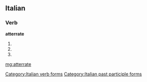 ==Italian==

===Verb===
'''atterrate'''

# {{form of|[[second-person|Second-person]] [[plural]] [[present tense]]|atterrare|lang=Italian}}
# {{conjugation of|atterrare||2|p|imp|lang=it}}
# {{form of|[[feminine|Feminine]] plural|atterrato}}

[[Category:Italian verb forms]]
[[Category:Italian past participle forms]]

[[mg:atterrate]]